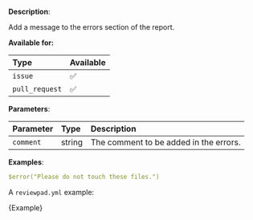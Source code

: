 
**Description**:

Add a message to the errors section of the report.

**Available for:**

| Type           | Available |
| :------------- | :-------- |
| `issue`        | ✅        |
| `pull_request` | ✅        |

**Parameters**:

| Parameter  | Type    | Description                             |
| :--------- | :------ | :-------------------------------------- |
| `comment`  | string  | The comment to be added in the errors.  |

**Examples**:

```yml
$error("Please do not touch these files.")
```

A `reviewpad.yml` example:

<CodeBlock language="yml">{Example}</CodeBlock>
